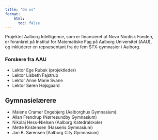 ```yaml
---
title: "Om os"
format:
    html: 
      toc: false
---
```


Projektet Aalborg Intelligence, som er finansieret af Novo Nordisk Fonden, er forankret på Institut for Matematiske Fag på Aalborg Universitet (AAU), og inkluderer en repræsentant fra de fem STX-gymnasier i Aalborg.

### Forskere fra AAU

- Lektor Ege Rubak (projektleder)
- Lektor Lisbeth Fajstrup
- Lektor Anne Marie Svane
- Lektor Søren Højsgaard

## Gymnasielærere

- Malene Cramer Engebjerg (Aalborghus Gymnasium)
- Allan Frendrup (Nørresundby Gymnasium)
- Nikolaj Hess-Nielsen (Aalborg Katedralskole)
- Mette Kristensen (Hasseris Gymnasium)
- Jan B. Sørensen (Aalborg City Gymnasium)
